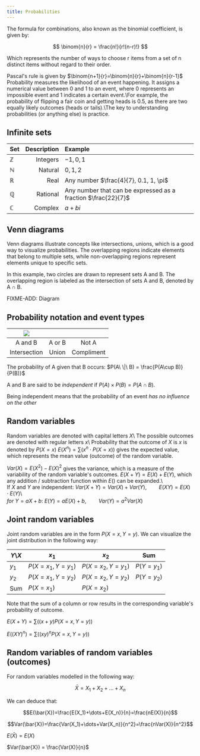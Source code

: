 ```yaml
---
title: Probabilities
---
```

The formula for combinations, also known as the binomial coefficient, is given by:
```math

\binom{n}{r} = \frac{n!}{r!(n-r)!}

```


Which represents the number of ways to choose r items from a set of n distinct items without regard to their order.

Pascal's rule is given by $\binom{n+1}{r}=\binom{n}{r}+\binom{n}{r-1}$
Probability measures the likelihood of an event happening. It assigns a numerical value between 0 and 1 to an event, where 0 represents an impossible event and 1 indicates a certain event.\\For example, the probability of flipping a fair coin and getting heads is 0.5, as there are two equally likely outcomes (heads or tails).\\The key to understanding probabilities (or anything else) is practice.


## Infinite sets



| **Set** | **Description** | **Example** |
| :--- | ---: | :--- |
| $\mathbb{Z}$ | Integers | $-1,0,1$ |
| $\mathbb{N}$ | Natural | $0,1,2$ |
| $\mathbb{R}$ | Real | Any number $\frac{4}{7}, 0.1, 1, \pi$ |
| $\mathbb{Q}$ | Rational | Any number that can be expressed as a fraction $\frac{22}{7}$ |
| $\mathbb{C}$ | Complex | $a+bi$ |




## Venn diagrams

Venn diagrams illustrate concepts like intersections, unions, which is a good way to visualize probabilities. The overlapping regions indicate elements that belong to multiple sets, while non-overlapping regions represent elements unique to specific sets.

In this example, two circles are drawn to represent sets A and B. The overlapping region is labeled as the intersection of sets A and B, denoted by A $\cap$ B.

FIXME-ADD: Diagram

## Probability notation and event types


| ![](./IMG/NOT.png) | | |
| :---: | :---: | :---: |
| A and B | A or B | Not A |
| Intersection | Union | Compliment |



The probability of A given that B occurs: $P(A\ \|\ B) = \frac{P(A\cup B)}{P(B)}$

A and B are said to be *independent* if $P(A) \times P(B) = P(A\cap B)$.

Being independent means that the probability of an event *has no influence on the other*


## Random variables

Random variables are denoted with capital letters $X$\\
The possible outcomes are denoted with regular letters $x$\\
Probability that the outcome of $X$ is $x$ is denoted by $P(X=x)$
$E(X^n)=\sum(x^n\cdot P(X=x))$ gives the expected value, which represents the mean value (outcome) of the random variable.

$Var(X)=E(X^2)-E(X)^2$ gives the variance, which is a measure of the variability of the random variable's outcomes.
$E(X+Y)=E(X)+E(Y)$, which any addition / subtraction function within $E()$ can be expanded.\\\
If $X$ and $Y$ are independent:
$Var(X+Y) = Var(X) + Var(Y),\quad\quad E(XY)    = E(X)\cdot E(Y)$\\\
$for\ Y=aX+b:$ $E(Y)=aE(X)+b,\quad\quad Var(Y)=a^2Var(X)$



## Joint random variables

Joint random variables are in the form $P(X=x, Y=y)$. We can visualize the joint distribution in the following way:



| $Y$\\$X$ | $x_1$ | $x_2$ | Sum |
| --- | --- | --- | --- |
| $y_1$ | $P(X=x_1, Y=y_1)$ | $P(X=x_2, Y=y_1)$ | $P(Y=y_1)$ |
| $y_2$ | $P(X=x_1, Y=y_2)$ | $P(X=x_2, Y=y_2)$ | $P(Y=y_2)$ |
| Sum | $P(X=x_1)$ | $P(X=x_2)$ |  |

Note that the sum of a column or row results in the corresponding variable's probability of outcome.

<Block variant="definition" title="Expected values">

$E(X+Y)   = \sum((x+y) P(X=x, Y=y))$

$E((XY)^n) = \sum((xy)^n P(X=x, Y=y))$

</Block>

## Random variables of random variables (outcomes)

For random variables modelled in the following way:
```math
\bar{X}=X_1+X_2+\dots+X_n
```
We can deduce that:
```math
E(\bar{X})=\frac{E(X_1)+\dots+E(X_n)}{n}=\frac{nE(X)}{n}
```
```math
Var(\bar{X})=\frac{Var(X_1)+\dots+Var(X_n)}{n^2}=\frac{nVar(X)}{n^2}
```

<Block variant="definition" title="Expected value and variance">

$E(\bar{X}) = E(X)$

$Var(\bar{X}) = \frac{Var(X)}{n}$

</Block>
